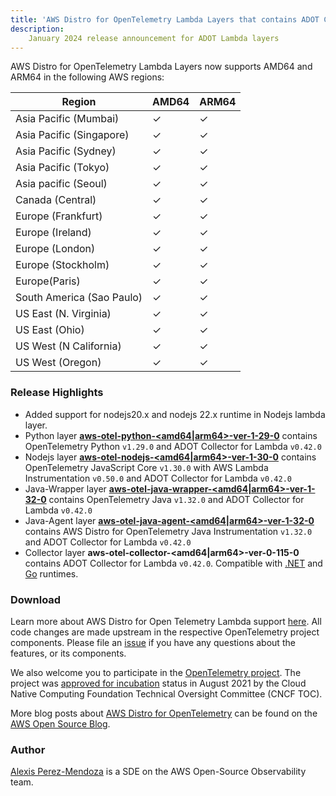 ```yaml
---
title: 'AWS Distro for OpenTelemetry Lambda Layers that contains ADOT Collector v0.42.0 are now available'
description:
    January 2024 release announcement for ADOT Lambda layers
---
```



<SectionSeparator />

AWS Distro for OpenTelemetry Lambda Layers now supports AMD64 and ARM64 in the following AWS regions:

|Region                   | AMD64 | ARM64 |
|-------------------------|-------|-------|
|Asia Pacific (Mumbai)    |  ✓    |  ✓    |
|Asia Pacific (Singapore) |  ✓    |  ✓    |
|Asia Pacific (Sydney)    |  ✓    |  ✓    |
|Asia Pacific (Tokyo)     |  ✓    |  ✓    |
|Asia pacific (Seoul)     |  ✓    |  ✓    |
|Canada (Central)         |  ✓    |  ✓    |
|Europe (Frankfurt)       |  ✓    |  ✓    |
|Europe (Ireland)         |  ✓    |  ✓    |
|Europe (London)          |  ✓    |  ✓    |
|Europe (Stockholm)       |  ✓    |  ✓    |
|Europe(Paris)            |  ✓    |  ✓    |
|South America (Sao Paulo)|  ✓    |  ✓    |
|US East (N. Virginia)    |  ✓    |  ✓    |
|US East (Ohio)           |  ✓    |  ✓    |
|US West (N California)   |  ✓    |  ✓    |
|US West (Oregon)         |  ✓    |  ✓    |

<SectionSeparator />

### Release Highlights
- Added support for nodejs20.x and nodejs 22.x runtime in Nodejs lambda layer.
- Python layer [**aws-otel-python-<amd64|arm64>-ver-1-29-0**](https://aws-otel.github.io/docs/getting-started/lambda/lambda-python) contains OpenTelemetry Python `v1.29.0` and ADOT Collector for Lambda `v0.42.0`
- Nodejs layer [**aws-otel-nodejs-<amd64|arm64>-ver-1-30-0**](https://aws-otel.github.io/docs/getting-started/lambda/lambda-js) contains OpenTelemetry JavaScript Core `v1.30.0` with AWS Lambda Instrumentation `v0.50.0` and ADOT Collector for Lambda `v0.42.0`
- Java-Wrapper layer [**aws-otel-java-wrapper-<amd64|arm64>-ver-1-32-0**](https://aws-otel.github.io/docs/getting-started/lambda/lambda-java) contains OpenTelemetry Java `v1.32.0` and ADOT Collector for Lambda `v0.42.0`
- Java-Agent layer [**aws-otel-java-agent-<amd64|arm64>-ver-1-32-0**](https://aws-otel.github.io/docs/getting-started/lambda/lambda-java-auto-instr) contains AWS Distro for OpenTelemetry Java Instrumentation `v1.32.0` and ADOT Collector for Lambda `v0.42.0`
- Collector layer **aws-otel-collector-<amd64|arm64>-ver-0-115-0** contains ADOT Collector for Lambda `v0.42.0`. Compatible with [.NET](https://aws-otel.github.io/docs/getting-started/lambda/lambda-dotnet) and [Go](https://aws-otel.github.io/docs/getting-started/lambda/lambda-go) runtimes.

### Download

Learn more about AWS Distro for Open Telemetry Lambda support [here](https://aws-otel.github.io/docs/getting-started/lambda). All code changes are made upstream in the respective OpenTelemetry project components. Please file an [issue](https://github.com/aws-observability/aws-otel-community/issues) if you have any questions about the features, or its components.

We also welcome you to participate in the [OpenTelemetry project](https://github.com/open-telemetry). The project was [approved for incubation](https://www.cncf.io/blog/2021/08/26/opentelemetry-becomes-a-cncf-incubating-project/) status in August 2021 by the Cloud Native Computing Foundation Technical Oversight Committee (CNCF TOC).

More blog posts about
[AWS Distro for OpenTelemetry](https://aws.amazon.com/blogs/opensource/category/management-tools/aws-distro-for-opentelemetry/) can be found on the
[AWS Open Source Blog](https://aws.amazon.com/blogs/opensource/category/management-tools/aws-distro-for-opentelemetry/).


### Author

[Alexis Perez-Mendoza](https://github.com/alexperez52) is a SDE on the AWS Open-Source Observability team.
